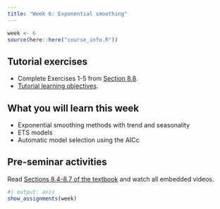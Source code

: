 ```yaml
---
title: "Week 6: Exponential smoothing"
---
```


```r
week <- 6
source(here::here("course_info.R"))
```

## Tutorial exercises

-   Complete Exercises 1-5 from [Section 8.8](https://otexts.com/fpp3/expsmooth-exercises.html).
-   [Tutorial learning objectives](tute-lo.qmd).
<!-- -   <i class="bi bi-download"></i> [Week 6 Tutorial Solution.html](Week6.html){download="Week 6 Tutorial Solution.html"} -->


## What you will learn this week

* Exponential smoothing methods with trend and seasonality
* ETS models
* Automatic model selection using the AICc


## Pre-seminar activities

Read [Sections 8.4-8.7 of the textbook](https://otexts.com/fpp3/expsmooth.html) and watch all embedded videos.

<!-- ```{r} -->
<!-- #| output: asis -->
<!-- show_slides(week) -->
<!-- ``` -->

<!-- ## Seminar activities -->

<!-- ```{r} -->
<!-- #| child: activities.md -->
<!-- ``` -->


<!-- ## Seminar code -->

<!-- ::: {.callout appearance="minimal"} -->
<!-- <i class="bi bi-download"></i> [Seminar_code_week6.R](Seminar_code_week6.R){download="Seminar_code_week6.R"} -->
<!-- ::: -->



```r
#| output: asis
show_assignments(week)
```
